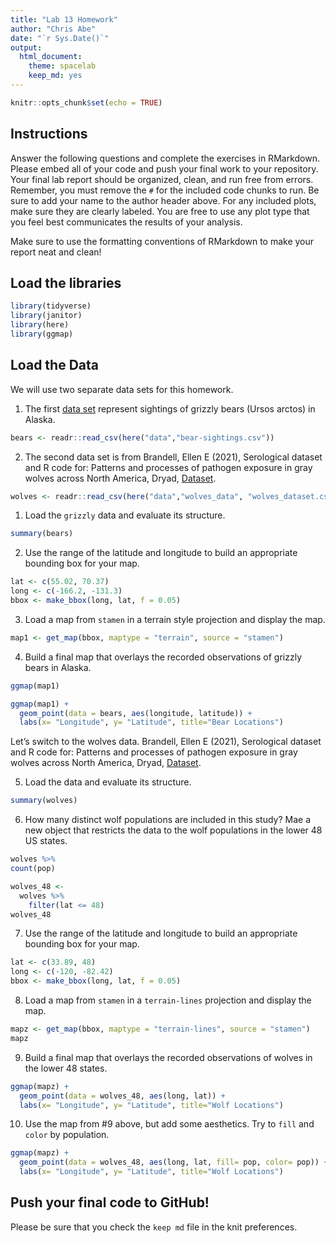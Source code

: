 ---
title: "Lab 13 Homework"
author: "Chris Abe"
date: "`r Sys.Date()`"
output:
  html_document: 
    theme: spacelab
    keep_md: yes
---

```{r setup, include=FALSE}
knitr::opts_chunk$set(echo = TRUE)
```

## Instructions
Answer the following questions and complete the exercises in RMarkdown. Please embed all of your code and push your final work to your repository. Your final lab report should be organized, clean, and run free from errors. Remember, you must remove the `#` for the included code chunks to run. Be sure to add your name to the author header above. For any included plots, make sure they are clearly labeled. You are free to use any plot type that you feel best communicates the results of your analysis.  

Make sure to use the formatting conventions of RMarkdown to make your report neat and clean!  

## Load the libraries  
```{r message=FALSE, warning=FALSE}
library(tidyverse)
library(janitor)
library(here)
library(ggmap)
``` 


## Load the Data
We will use two separate data sets for this homework.  

1. The first [data set](https://rcweb.dartmouth.edu/~f002d69/workshops/index_rspatial.html) represent sightings of grizzly bears (Ursos arctos) in Alaska.  

```{r}
bears <- readr::read_csv(here("data","bear-sightings.csv")) 

```


2. The second data set is from Brandell, Ellen E (2021), Serological dataset and R code for: Patterns and processes of pathogen exposure in gray wolves across North America, Dryad, [Dataset](https://doi.org/10.5061/dryad.5hqbzkh51).  
```{r}
wolves <- readr::read_csv(here("data","wolves_data", "wolves_dataset.csv")) 
```




1. Load the `grizzly` data and evaluate its structure.  
```{r}
summary(bears)
```


2. Use the range of the latitude and longitude to build an appropriate bounding box for your map.  
```{r}

lat <- c(55.02, 70.37)
long <- c(-166.2, -131.3)
bbox <- make_bbox(long, lat, f = 0.05)
```


3. Load a map from `stamen` in a terrain style projection and display the map.  
```{r}
map1 <- get_map(bbox, maptype = "terrain", source = "stamen")
```


4. Build a final map that overlays the recorded observations of grizzly bears in Alaska.  
```{r}
ggmap(map1)
```
```{r}
ggmap(map1) + 
  geom_point(data = bears, aes(longitude, latitude)) +
  labs(x= "Longitude", y= "Latitude", title="Bear Locations")
```


Let's switch to the wolves data. Brandell, Ellen E (2021), Serological dataset and R code for: Patterns and processes of pathogen exposure in gray wolves across North America, Dryad, [Dataset](https://doi.org/10.5061/dryad.5hqbzkh51).  

5. Load the data and evaluate its structure.  
```{r}
summary(wolves)
```


6. How many distinct wolf populations are included in this study? Mae a new object that restricts the data to the wolf populations in the lower 48 US states.  

```{r}
wolves %>% 
count(pop)
```
```{r}
wolves_48 <- 
  wolves %>% 
    filter(lat <= 48)
wolves_48
```

7. Use the range of the latitude and longitude to build an appropriate bounding box for your map.  
```{r}
lat <- c(33.89, 48)
long <- c(-120, -82.42)
bbox <- make_bbox(long, lat, f = 0.05)
```


8.  Load a map from `stamen` in a `terrain-lines` projection and display the map.  

```{r}
mapz <- get_map(bbox, maptype = "terrain-lines", source = "stamen")
mapz
```

9. Build a final map that overlays the recorded observations of wolves in the lower 48 states.  
```{r}
ggmap(mapz) + 
  geom_point(data = wolves_48, aes(long, lat)) +
  labs(x= "Longitude", y= "Latitude", title="Wolf Locations")
```


10. Use the map from #9 above, but add some aesthetics. Try to `fill` and `color` by population.  

```{r}
ggmap(mapz) + 
  geom_point(data = wolves_48, aes(long, lat, fill= pop, color= pop)) +
  labs(x= "Longitude", y= "Latitude", title="Wolf Locations")
```

## Push your final code to GitHub!
Please be sure that you check the `keep md` file in the knit preferences. 